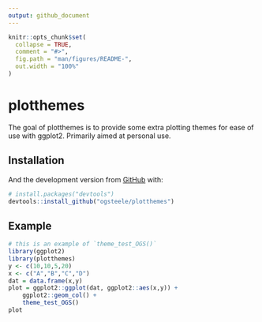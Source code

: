 ```yaml
---
output: github_document
---
```


<!-- README.md is generated from README.Rmd. Please edit that file -->

```r
knitr::opts_chunk$set(
  collapse = TRUE,
  comment = "#>",
  fig.path = "man/figures/README-",
  out.width = "100%"
)
```

# plotthemes

<!-- badges: start -->
<!-- badges: end -->

The goal of plotthemes is to provide some extra plotting themes for ease of use with ggplot2. Primarily aimed at personal use.

## Installation

And the development version from [GitHub](https://github.com/) with:

``` r
# install.packages("devtools")
devtools::install_github("ogsteele/plotthemes")
```
## Example

```r
# this is an example of `theme_test_OGS()`
library(ggplot2)
library(plotthemes)
y <- c(10,10,5,20)
x <- c("A","B","C","D")
dat = data.frame(x,y)
plot = ggplot2::ggplot(dat, ggplot2::aes(x,y)) +
    ggplot2::geom_col() +
    theme_test_OGS()
plot

```

<!-- 
You'll still need to render `README.Rmd` regularly, to keep `README.md` up-to-date. `devtools::build_readme()` is handy for this. You could also use GitHub Actions to re-render `README.Rmd` every time you push. An example workflow can be found here: <https://github.com/r-lib/actions/tree/master/examples>.
--> 
